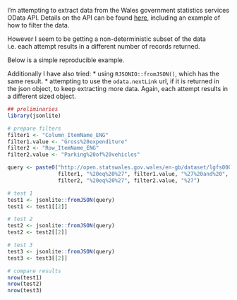 
I'm attempting to extract data from the Wales government statistics services OData API. Details on the API can be found [here](https://statswales.gov.wales/Help/Catalogue#APIEndpointsExplained), including an example of how to filter the data. 

However I seem to be getting a non-deterministic subset of the data i.e. each attempt results in a different number of records returned. 

Below is a simple reproducible example. 

Additionally I have also tried:
* using `RJSONIO::fromJSON()`, which has the same result.
* attempting to use the `odata.nextLink` url, if it is returned in the json object, to keep extracting more data. Again, each attempt results in a different sized object.



```r
## preliminaries
library(jsonlite)

# prepare filters
filter1 <- "Column_ItemName_ENG"
filter1.value <- "Gross%20expenditure"
filter2 <- "Row_ItemName_ENG"
filter2.value <- "Parking%20of%20vehicles"

query <- paste0("http://open.statswales.gov.wales/en-gb/dataset/lgfs0009?$filter=",
                filter1, "%20eq%20%27", filter1.value, "%27%20and%20",
                filter2, "%20eq%20%27", filter2.value, "%27")

# test 1
test1 <- jsonlite::fromJSON(query)
test1 <- test1[[2]]

# test 2
test2 <- jsonlite::fromJSON(query)
test2 <- test2[[2]]

# test 3
test3 <- jsonlite::fromJSON(query)
test3 <- test3[[2]]

# compare results
nrow(test1)
nrow(test2)
nrow(test3)

```